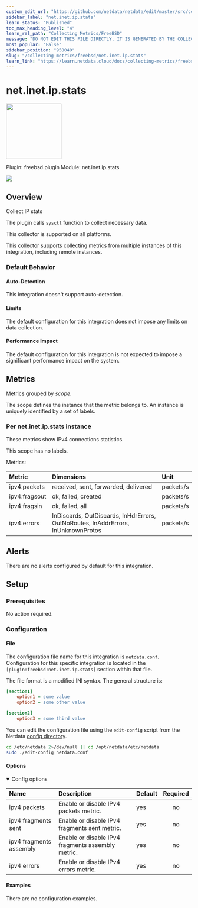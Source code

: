 ```yaml
---
custom_edit_url: "https://github.com/netdata/netdata/edit/master/src/collectors/freebsd.plugin/metadata.yaml"
sidebar_label: "net.inet.ip.stats"
learn_status: "Published"
toc_max_heading_level: "4"
learn_rel_path: "Collecting Metrics/FreeBSD"
message: "DO NOT EDIT THIS FILE DIRECTLY, IT IS GENERATED BY THE COLLECTOR'S metadata.yaml FILE"
most_popular: "False"
sidebar_position: "958040"
slug: "/collecting-metrics/freebsd/net.inet.ip.stats"
learn_link: "https://learn.netdata.cloud/docs/collecting-metrics/freebsd/net.inet.ip.stats"
---
```



# net.inet.ip.stats


<img src="https://netdata.cloud/img/network.svg" width="150"/>


Plugin: freebsd.plugin
Module: net.inet.ip.stats

<img src="https://img.shields.io/badge/maintained%20by-Netdata-%2300ab44" />

## Overview

Collect IP stats

The plugin calls `sysctl` function to collect necessary data.

This collector is supported on all platforms.

This collector supports collecting metrics from multiple instances of this integration, including remote instances.


### Default Behavior

#### Auto-Detection

This integration doesn't support auto-detection.

#### Limits

The default configuration for this integration does not impose any limits on data collection.

#### Performance Impact

The default configuration for this integration is not expected to impose a significant performance impact on the system.


## Metrics

Metrics grouped by *scope*.

The scope defines the instance that the metric belongs to. An instance is uniquely identified by a set of labels.



### Per net.inet.ip.stats instance

These metrics show IPv4 connections statistics.

This scope has no labels.

Metrics:

| Metric | Dimensions | Unit |
|:------|:----------|:----|
| ipv4.packets | received, sent, forwarded, delivered | packets/s |
| ipv4.fragsout | ok, failed, created | packets/s |
| ipv4.fragsin | ok, failed, all | packets/s |
| ipv4.errors | InDiscards, OutDiscards, InHdrErrors, OutNoRoutes, InAddrErrors, InUnknownProtos | packets/s |



## Alerts

There are no alerts configured by default for this integration.


## Setup

### Prerequisites

No action required.

### Configuration

#### File

The configuration file name for this integration is `netdata.conf`.
Configuration for this specific integration is located in the `[plugin:freebsd:net.inet.ip.stats]` section within that file.

The file format is a modified INI syntax. The general structure is:

```ini
[section1]
    option1 = some value
    option2 = some other value

[section2]
    option3 = some third value
```
You can edit the configuration file using the `edit-config` script from the
Netdata [config directory](/docs/netdata-agent/configuration#the-netdata-config-directory).

```bash
cd /etc/netdata 2>/dev/null || cd /opt/netdata/etc/netdata
sudo ./edit-config netdata.conf
```
#### Options



<details open><summary>Config options</summary>

| Name | Description | Default | Required |
|:----|:-----------|:-------|:--------:|
| ipv4 packets | Enable or disable IPv4 packets metric. | yes | no |
| ipv4 fragments sent | Enable or disable IPv4 fragments sent metric. | yes | no |
| ipv4 fragments assembly | Enable or disable IPv4 fragments assembly metric. | yes | no |
| ipv4 errors | Enable or disable IPv4 errors metric. | yes | no |

</details>

#### Examples
There are no configuration examples.


